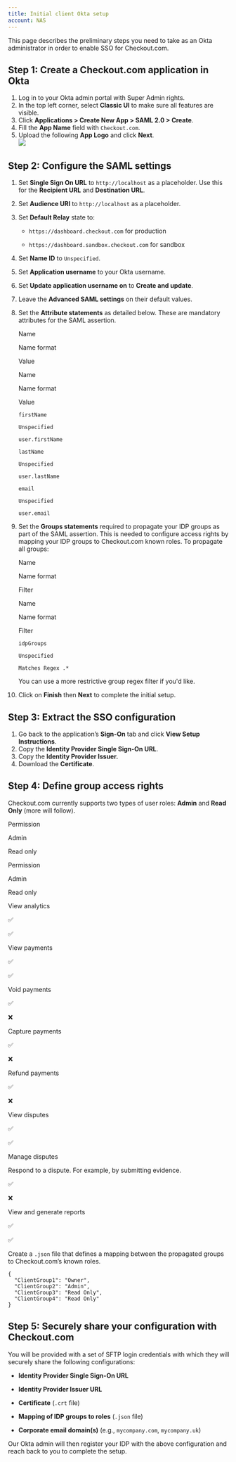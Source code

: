 ```yaml
---
title: Initial client Okta setup
account: NAS
---
```


This page describes the preliminary steps you need to take as an Okta administrator in order to enable SSO for Checkout.com.

**Step 1:** Create a Checkout.com application in Okta
-----------------------------------------------------

1.  Log in to your Okta admin portal with Super Admin rights.
2.  In the top left corner, select **Classic UI** to make sure all features are visible.
3.  Click **Applications > Create New App > SAML 2.0 > Create**.
4.  Fill the **App Name** field with `Checkout.com`.
5.  Upload the following **App Logo** and click **Next**.  
    ![](/download/thumbnails/8488060/checkout-okta-logo.png?version=1&modificationDate=1598006516648&api=v2)

**Step 2:** Configure the SAML settings
---------------------------------------

1.  Set **Single Sign On URL** to `http://localhost` as a placeholder. Use this for the **Recipient URL** and **Destination URL**.
2.  Set **Audience URI** to `http://localhost` as a placeholder.
3.  Set **Default Relay** state to:
    *   `https://dashboard.checkout.com` for production  
        
    *   `https://dashboard.sandbox.checkout.com` for sandbox  
        
4.  Set **Name ID** to `Unspecified`.
5.  Set **Application username** to your Okta username.
6.  Set **Update application username on** to **Create and update**.
7.  Leave the **Advanced SAML settings** on their default values.
8.  Set the **Attribute statements** as detailed below. These are mandatory attributes for the SAML assertion.
    
    Name
    
    Name format
    
    Value
    
    Name
    
    Name format
    
    Value
    
    `firstName`
    
    `Unspecified`
    
    `user.firstName`
    
    `lastName`
    
    `Unspecified`
    
    `user.lastName`
    
    `email`
    
    `Unspecified`
    
    `user.email`
    
9.  Set the **Groups statements** required to propagate your IDP groups as part of the SAML assertion. This is needed to configure access rights by mapping your IDP groups to Checkout.com known roles. To propagate all groups:
    
    Name
    
    Name format
    
    Filter
    
    Name
    
    Name format
    
    Filter
    
    `idpGroups`
    
    `Unspecified`
    
    `Matches Regex .*`
    
    You can use a more restrictive group regex filter if you'd like.
    
10.  Click on **Finish** then **Next** to complete the initial setup.  
    

**Step 3:** Extract the SSO configuration
-----------------------------------------

1.  Go back to the application’s **Sign-On** tab and click **View Setup Instructions**.
2.  Copy the **Identity Provider Single Sign-On URL**.
3.  Copy the **Identity Provider Issuer.**
4.  Download the **Certificate**.

**Step 4:** Define group access rights
--------------------------------------

Checkout.com currently supports two types of user roles: **Admin** and **Read Only** (more will follow).

Permission

Admin

Read only

Permission

Admin

Read only

View analytics

✅

✅

View payments

✅

✅

Void payments

✅

❌

Capture payments

✅

❌

Refund payments

✅

❌

View disputes

✅

✅

Manage disputes

Respond to a dispute. For example, by submitting evidence.

✅

❌

View and generate reports

✅

✅

Create a `.json` file that defines a mapping between the propagated groups to Checkout.com’s known roles.

    {
      "ClientGroup1": "Owner",
      "ClientGroup2": "Admin",
      "ClientGroup3": "Read Only",
      "ClientGroup4": "Read Only"
    }

**Step 5:** Securely share your configuration with Checkout.com
---------------------------------------------------------------

You will be provided with a set of SFTP login credentials with which they will securely share the following configurations:

*   **Identity Provider Single Sign-On URL**
    
*   **Identity Provider Issuer URL**
    
*   **Certificate** (`.crt` file)
    
*   **Mapping of IDP groups to roles** (`.json` file)
    
*   **Corporate email domain(s)** (e.g., `mycompany.com`, `mycompany.uk`)
    

Our Okta admin will then register your IDP with the above configuration and reach back to you to complete the setup.
